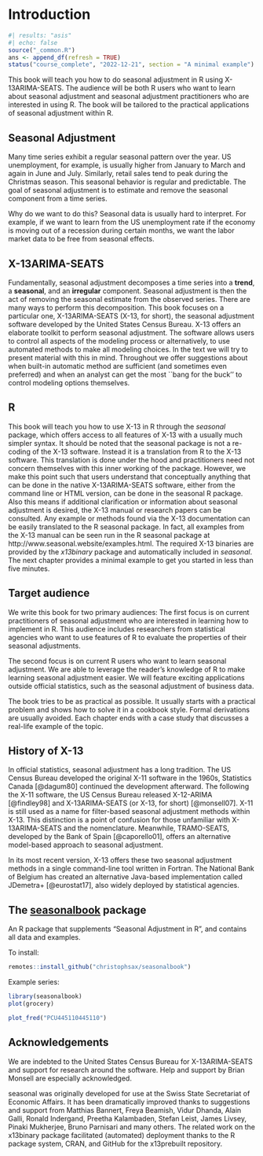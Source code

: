 # Introduction {#sec-introduction}

```r
#| results: "asis"
#| echo: false
source("_common.R")
ans <- append_df(refresh = TRUE)
status("course_complete", "2022-12-21", section = "A minimal example")  # drafting, polishing, complete
```

```{=html}
<!--
- What is Seasonal Adjustment?
- What is X-13ARIMA-SEATS (X13)?
- Who uses X13?
- Available alternatives in and outside of R (some topics are covered in chapter VI)
- Case Study: A use cases outside of official statistics: seasonal adjustment of business data
 -->
```
This book will teach you how to do seasonal adjustment in R using X-13ARIMA-SEATS.
The audience will be both R users who want to learn about seasonal adjustment and seasonal adjustment practitioners who are interested in using R.
The book will be tailored to the practical applications of seasonal adjustment within R.

## Seasonal Adjustment {.unnumbered}

Many time series exhibit a regular seasonal pattern over the year.
US unemployment, for example, is usually higher from January to March and again in June and July.
Similarly, retail sales tend to peak during the Christmas season.
This seasonal behavior is regular and predictable.
The goal of seasonal adjustment is to estimate and remove the seasonal component from a time series.

Why do we want to do this?
Seasonal data is usually hard to interpret.
For example, if we want to learn from the US unemployment rate if the economy is moving out of a recession during certain months, we want the labor market data to be free from seasonal effects.

## X-13ARIMA-SEATS {.unnumbered}

Fundamentally, seasonal adjustment decomposes a time series into a **trend**, a **seasonal**, and an **irregular** component.
Seasonal adjustment is then the act of removing the seasonal estimate from the observed series.
There are many ways to perform this decomposition.
This book focuses on a particular one, X-13ARIMA-SEATS (X-13, for short), the seasonal adjustment software developed by the United States Census Bureau.
X-13 offers an elaborate toolkit to perform seasonal adjustment.
The software allows users to control all aspects of the modeling process or alternatively, to use automated methods to make all modeling choices.
In the text we will try to present material with this in mind.
Throughout we offer suggestions about when built-in automatic method are sufficient (and sometimes even preferred) and when an analyst can get the most \`\`bang for the buck'' to control modeling options themselves.

## R {.unnumbered}

This book will teach you how to use X-13 in R through the *seasonal* package, which offers access to all features of X-13 with a usually much simpler syntax.
It should be noted that the seasonal package is not a re-coding of the X-13 software.
Instead it is a translation from R to the X-13 software.
This translation is done under the hood and practitioners need not concern themselves with this inner working of the package.
However, we make this point such that users understand that conceptually anything that can be done in the native X-13ARIMA-SEATS software, either from the command line or HTML version, can be done in the seasonal R package.
Also this means if additional clarification or information about seasonal adjustment is desired, the X-13 manual or research papers can be consulted.
Any example or methods found via the X-13 documentation can be easily translated to the R seasonal package.
In fact, all examples from the X-13 manual can be seen run in the R seasonal package at http://www.seasonal.website/examples.html.
The required X-13 binaries are provided by the *x13binary* package and automatically included in *seasonal*.
The next chapter provides a minimal example to get you started in less than five minutes.

## Target audience {.unnumbered}

We write this book for two primary audiences: The first focus is on current practitioners of seasonal adjustment who are interested in learning how to implement in R.
This audience includes researchers from statistical agencies who want to use features of R to evaluate the properties of their seasonal adjustments.

The second focus is on current R users who want to learn seasonal adjustment.
We are able to leverage the reader's knowledge of R to make learning seasonal adjustment easier.
We will feature exciting applications outside official statistics, such as the seasonal adjustment of business data.

The book tries to be as practical as possible.
It usually starts with a practical problem and shows how to solve it in a cookbook style.
Formal derivations are usually avoided.
Each chapter ends with a case study that discusses a real-life example of the topic.

## History of X-13 {.unnumbered}

In official statistics, seasonal adjustment has a long tradition.
The US Census Bureau developed the original X-11 software in the 1960s, Statistics Canada [@dagum80] continued the development afterward.
The following the X-11 software, the US Census Bureau released X-12-ARIMA [@findley98] and X-13ARIMA-SEATS (or X-13, for short) [@monsell07].
X-11 is still used as a name for filter-based seasonal adjustment methods within X-13. 
This distinction is a point of confusion for those unfamiliar with X-13ARIMA-SEATS and the nomenclature. 
Meanwhile, TRAMO-SEATS, developed by the Bank of Spain [@caporello01], offers an alternative model-based approach to seasonal adjustment.

In its most recent version, X-13 offers these two seasonal adjustment methods in a single command-line tool written in Fortran.
The National Bank of Belgium has created an alternative Java-based implementation called JDemetra+ [@eurostat17], also widely deployed by statistical agencies.

## The [seasonalbook](https://github.com/christophsax/seasonalbook) package

An R package that supplements "Seasonal Adjustment in R", and contains all data and examples.

To install:

``` r
remotes::install_github("christophsax/seasonalbook")
```

Example series:

```r
library(seasonalbook)
plot(grocery)
```

```r
plot_fred("PCU445110445110")
```

## Acknowledgements {.unnumbered}

We are indebted to the United States Census Bureau for X-13ARIMA-SEATS and support for research around the software.
Help and support by Brian Monsell are especially acknowledged.

seasonal was originally developed for use at the Swiss State Secretariat of Economic Affairs.
It has been dramatically improved thanks to suggestions and support from Matthias Bannert, Freya Beamish, Vidur Dhanda, Alain Galli, Ronald Indergand, Preetha Kalambaden, Stefan Leist, James Livsey, Pinaki Mukherjee, Bruno Parnisari and many others.
The related work on the x13binary package facilitated (automated) deployment thanks to the R package system, CRAN, and GitHub for the x13prebuilt repository.
